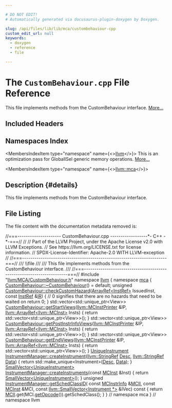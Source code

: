 ```yaml
---

# DO NOT EDIT!
# Automatically generated via docusaurus-plugin-doxygen by Doxygen.

slug: /api/files/lib/lib/mca/custombehaviour-cpp
custom_edit_url: null
keywords:
  - doxygen
  - reference
  - file

---
```





# The `CustomBehaviour.cpp` File Reference

<DoxygenPage pluginConfig={pluginConfig}>

This file implements methods from the CustomBehaviour interface. <a href="#details">More...</a>

## Included Headers

<IncludesList>
<IncludesListItem
  filePath="llvm/MCA/CustomBehaviour.h"
  permalink="/docs/api/files/include/include/llvm/include/llvm/mca/custombehaviour-h"
  isLocal="true" />
</IncludesList>

## Namespaces Index

<MembersIndex>

<MembersIndexItem
  type="namespace"
  name={<><a href="/docs/api/namespaces/llvm">llvm</a></>}>
This is an optimization pass for GlobalISel generic memory operations. <a href="/docs/api/namespaces/llvm/#details">More...</a>
</MembersIndexItem>

<MembersIndexItem
  type="namespace"
  name={<><a href="/docs/api/namespaces/llvm/mca">llvm::mca</a></>}>
</MembersIndexItem>

</MembersIndex>

## Description {#details}

This file implements methods from the CustomBehaviour interface.

## File Listing

The file content with the documentation metadata removed is:

<ProgramListing>

<Link id="l00001" /><CodeLine lineNumber="1"><span class="doxyHighlightComment">//===--------------------- CustomBehaviour.cpp ------------------&#42;- C++ -&#42;-===//</span></CodeLine>
<Link id="l00002" /><CodeLine lineNumber="2"><span class="doxyHighlightComment">//</span></CodeLine>
<Link id="l00003" /><CodeLine lineNumber="3"><span class="doxyHighlightComment">// Part of the LLVM Project, under the Apache License v2.0 with LLVM Exceptions.</span></CodeLine>
<Link id="l00004" /><CodeLine lineNumber="4"><span class="doxyHighlightComment">// See https://llvm.org/LICENSE.txt for license information.</span></CodeLine>
<Link id="l00005" /><CodeLine lineNumber="5"><span class="doxyHighlightComment">// SPDX-License-Identifier: Apache-2.0 WITH LLVM-exception</span></CodeLine>
<Link id="l00006" /><CodeLine lineNumber="6"><span class="doxyHighlightComment">//</span></CodeLine>
<Link id="l00007" /><CodeLine lineNumber="7"><span class="doxyHighlightComment">//===----------------------------------------------------------------------===//</span></CodeLine>
<Link id="l00008" /><CodeLine lineNumber="8"><span class="doxyHighlightComment">/// \\file</span></CodeLine>
<Link id="l00009" /><CodeLine lineNumber="9"><span class="doxyHighlightComment">///</span></CodeLine>
<Link id="l00010" /><CodeLine lineNumber="10"><span class="doxyHighlightComment">/// This file implements methods from the CustomBehaviour interface.</span></CodeLine>
<Link id="l00011" /><CodeLine lineNumber="11"><span class="doxyHighlightComment">///</span></CodeLine>
<Link id="l00012" /><CodeLine lineNumber="12"><span class="doxyHighlightComment">//===----------------------------------------------------------------------===//</span></CodeLine>
<Link id="l00013" /><CodeLine lineNumber="13"></CodeLine>
<Link id="l00014" /><CodeLine lineNumber="14"><span class="doxyHighlightPreprocessor">#include &quot;<a href="/docs/api/files/include/include/llvm/include/llvm/mca/custombehaviour-h">llvm/MCA/CustomBehaviour.h</a>&quot;</span></CodeLine>
<Link id="l00015" /><CodeLine lineNumber="15"></CodeLine>
<Link id="l00016" /><CodeLine lineNumber="16"><span class="doxyHighlightKeyword">namespace </span><span class="doxyHighlight"><a href="/docs/api/namespaces/llvm">llvm</a> &#123;</span></CodeLine>
<Link id="l00017" /><CodeLine lineNumber="17"><span class="doxyHighlightKeyword">namespace </span><span class="doxyHighlight"><a href="/docs/api/namespaces/llvm/mca">mca</a> &#123;</span></CodeLine>
<Link id="l00018" /><CodeLine lineNumber="18"></CodeLine>
<Link id="l00019" /><CodeLine lineNumber="19"><span class="doxyHighlight"><a href="/docs/api/classes/llvm/mca/custombehaviour/#a62666ccd5a13e55da4d4b03c80a4c75f">CustomBehaviour::~CustomBehaviour</a>() = </span><span class="doxyHighlightKeywordFlow">default</span><span class="doxyHighlight">;</span></CodeLine>
<Link id="l00020" /><CodeLine lineNumber="20"></CodeLine>
<Link id="l00021" /><CodeLine lineNumber="21" lineLink="/docs/api/classes/llvm/mca/custombehaviour/#a1733693fc63741279331007c38453223"><span class="doxyHighlightKeywordType">unsigned</span><span class="doxyHighlight"> <a href="/docs/api/classes/llvm/mca/custombehaviour/#a1733693fc63741279331007c38453223">CustomBehaviour::checkCustomHazard</a>(<a href="/docs/api/classes/llvm/arrayref">ArrayRef&lt;InstRef&gt;</a> IssuedInst,</span></CodeLine>
<Link id="l00022" /><CodeLine lineNumber="22"><span class="doxyHighlight">                                            </span><span class="doxyHighlightKeyword">const</span><span class="doxyHighlight"> <a href="/docs/api/classes/llvm/mca/instref">InstRef</a> &amp;<a href="/docs/api/files/lib/lib/codegen/lib/codegen/globalisel/legalizer-cpp/#a05ab4853f7153e537774d02580e761ec">IR</a>) &#123;</span></CodeLine>
<Link id="l00023" /><CodeLine lineNumber="23"><span class="doxyHighlight">  </span><span class="doxyHighlightComment">// 0 signifies that there are no hazards that need to be waited on</span></CodeLine>
<Link id="l00024" /><CodeLine lineNumber="24"><span class="doxyHighlight">  </span><span class="doxyHighlightKeywordFlow">return</span><span class="doxyHighlight"> 0;</span></CodeLine>
<Link id="l00025" /><CodeLine lineNumber="25"><span class="doxyHighlight">&#125;</span></CodeLine>
<Link id="l00026" /><CodeLine lineNumber="26"></CodeLine>
<Link id="l00027" /><CodeLine lineNumber="27"><span class="doxyHighlight">std::vector&lt;std::unique&#95;ptr&lt;View&gt;&gt;</span></CodeLine>
<Link id="l00028" /><CodeLine lineNumber="28" lineLink="/docs/api/classes/llvm/mca/custombehaviour/#ad9342f37242dde1bc862f0441a82fd5e"><span class="doxyHighlight"><a href="/docs/api/classes/llvm/mca/custombehaviour/#ad9342f37242dde1bc862f0441a82fd5e">CustomBehaviour::getStartViews</a>(<a href="/docs/api/classes/llvm/mcinstprinter">llvm::MCInstPrinter</a> &amp;IP,</span></CodeLine>
<Link id="l00029" /><CodeLine lineNumber="29"><span class="doxyHighlight">                               <a href="/docs/api/classes/llvm/arrayref">llvm::ArrayRef&lt;llvm::MCInst&gt;</a> Insts) &#123;</span></CodeLine>
<Link id="l00030" /><CodeLine lineNumber="30"><span class="doxyHighlight">  </span><span class="doxyHighlightKeywordFlow">return</span><span class="doxyHighlight"> std::vector&lt;std::unique&#95;ptr&lt;View&gt;&gt;();</span></CodeLine>
<Link id="l00031" /><CodeLine lineNumber="31"><span class="doxyHighlight">&#125;</span></CodeLine>
<Link id="l00032" /><CodeLine lineNumber="32"></CodeLine>
<Link id="l00033" /><CodeLine lineNumber="33"><span class="doxyHighlight">std::vector&lt;std::unique&#95;ptr&lt;View&gt;&gt;</span></CodeLine>
<Link id="l00034" /><CodeLine lineNumber="34" lineLink="/docs/api/classes/llvm/mca/custombehaviour/#a6d04044329947a112b3194db8b15a49e"><span class="doxyHighlight"><a href="/docs/api/classes/llvm/mca/custombehaviour/#a6d04044329947a112b3194db8b15a49e">CustomBehaviour::getPostInstrInfoViews</a>(<a href="/docs/api/classes/llvm/mcinstprinter">llvm::MCInstPrinter</a> &amp;IP,</span></CodeLine>
<Link id="l00035" /><CodeLine lineNumber="35"><span class="doxyHighlight">                                       <a href="/docs/api/classes/llvm/arrayref">llvm::ArrayRef&lt;llvm::MCInst&gt;</a> Insts) &#123;</span></CodeLine>
<Link id="l00036" /><CodeLine lineNumber="36"><span class="doxyHighlight">  </span><span class="doxyHighlightKeywordFlow">return</span><span class="doxyHighlight"> std::vector&lt;std::unique&#95;ptr&lt;View&gt;&gt;();</span></CodeLine>
<Link id="l00037" /><CodeLine lineNumber="37"><span class="doxyHighlight">&#125;</span></CodeLine>
<Link id="l00038" /><CodeLine lineNumber="38"></CodeLine>
<Link id="l00039" /><CodeLine lineNumber="39"><span class="doxyHighlight">std::vector&lt;std::unique&#95;ptr&lt;View&gt;&gt;</span></CodeLine>
<Link id="l00040" /><CodeLine lineNumber="40" lineLink="/docs/api/classes/llvm/mca/custombehaviour/#a0a73f42bda40682efac9f25123e4e8bd"><span class="doxyHighlight"><a href="/docs/api/classes/llvm/mca/custombehaviour/#a0a73f42bda40682efac9f25123e4e8bd">CustomBehaviour::getEndViews</a>(<a href="/docs/api/classes/llvm/mcinstprinter">llvm::MCInstPrinter</a> &amp;IP,</span></CodeLine>
<Link id="l00041" /><CodeLine lineNumber="41"><span class="doxyHighlight">                             <a href="/docs/api/classes/llvm/arrayref">llvm::ArrayRef&lt;llvm::MCInst&gt;</a> Insts) &#123;</span></CodeLine>
<Link id="l00042" /><CodeLine lineNumber="42"><span class="doxyHighlight">  </span><span class="doxyHighlightKeywordFlow">return</span><span class="doxyHighlight"> std::vector&lt;std::unique&#95;ptr&lt;View&gt;&gt;();</span></CodeLine>
<Link id="l00043" /><CodeLine lineNumber="43"><span class="doxyHighlight">&#125;</span></CodeLine>
<Link id="l00044" /><CodeLine lineNumber="44"></CodeLine>
<Link id="l00045" /><CodeLine lineNumber="45" lineLink="/docs/api/classes/llvm/mca/instrumentmanager/#a61084e922fda1cee6e6ccf59c93df24b"><span class="doxyHighlight"><a href="/docs/api/namespaces/llvm/mca/#a33806b50f8cfeb26c86a2d73207ea71e">UniqueInstrument</a> <a href="/docs/api/classes/llvm/mca/instrumentmanager/#a61084e922fda1cee6e6ccf59c93df24b">InstrumentManager::createInstrument</a>(<a href="/docs/api/classes/llvm/stringref">llvm::StringRef</a> <a href="/docs/api/namespaces/llvm/#a4de98a9acffcef5bb4b31862cb8c72ac">Desc</a>,</span></CodeLine>
<Link id="l00046" /><CodeLine lineNumber="46"><span class="doxyHighlight">                                                     <a href="/docs/api/classes/llvm/stringref">llvm::StringRef</a> <a href="/docs/api/namespaces/llvm/#aa20539e89704d20b98b97e9c3feac934">Data</a>) &#123;</span></CodeLine>
<Link id="l00047" /><CodeLine lineNumber="47"><span class="doxyHighlight">  </span><span class="doxyHighlightKeywordFlow">return</span><span class="doxyHighlight"> std::make&#95;unique&lt;Instrument&gt;(<a href="/docs/api/namespaces/llvm/#a4de98a9acffcef5bb4b31862cb8c72ac">Desc</a>, <a href="/docs/api/namespaces/llvm/#aa20539e89704d20b98b97e9c3feac934">Data</a>);</span></CodeLine>
<Link id="l00048" /><CodeLine lineNumber="48"><span class="doxyHighlight">&#125;</span></CodeLine>
<Link id="l00049" /><CodeLine lineNumber="49"></CodeLine>
<Link id="l00050" /><CodeLine lineNumber="50"><span class="doxyHighlight"><a href="/docs/api/classes/llvm/smallvector">SmallVector&lt;UniqueInstrument&gt;</a></span></CodeLine>
<Link id="l00051" /><CodeLine lineNumber="51" lineLink="/docs/api/classes/llvm/mca/instrumentmanager/#a9e01c830a1a9817436ba68e54e716135"><span class="doxyHighlight"><a href="/docs/api/classes/llvm/mca/instrumentmanager/#a9e01c830a1a9817436ba68e54e716135">InstrumentManager::createInstruments</a>(</span><span class="doxyHighlightKeyword">const</span><span class="doxyHighlight"> <a href="/docs/api/classes/llvm/mcinst">MCInst</a> &amp;Inst) &#123;</span></CodeLine>
<Link id="l00052" /><CodeLine lineNumber="52"><span class="doxyHighlight">  </span><span class="doxyHighlightKeywordFlow">return</span><span class="doxyHighlight"> <a href="/docs/api/namespaces/llvm/#a8fc529c79977cdd01e187986f960a07f">SmallVector&lt;UniqueInstrument&gt;</a>();</span></CodeLine>
<Link id="l00053" /><CodeLine lineNumber="53"><span class="doxyHighlight">&#125;</span></CodeLine>
<Link id="l00054" /><CodeLine lineNumber="54"></CodeLine>
<Link id="l00055" /><CodeLine lineNumber="55" lineLink="/docs/api/classes/llvm/mca/instrumentmanager/#a5e6483bc81e9963e00f1d2a0782110ea"><span class="doxyHighlightKeywordType">unsigned</span><span class="doxyHighlight"> <a href="/docs/api/classes/llvm/mca/instrumentmanager/#a5e6483bc81e9963e00f1d2a0782110ea">InstrumentManager::getSchedClassID</a>(</span></CodeLine>
<Link id="l00056" /><CodeLine lineNumber="56"><span class="doxyHighlight">    </span><span class="doxyHighlightKeyword">const</span><span class="doxyHighlight"> <a href="/docs/api/classes/llvm/mcinstrinfo">MCInstrInfo</a> &amp;<a href="/docs/api/classes/llvm/mca/instrumentmanager/#a34e53b6d8294808eaa4149030ea84437">MCII</a>, </span><span class="doxyHighlightKeyword">const</span><span class="doxyHighlight"> <a href="/docs/api/classes/llvm/mcinst">MCInst</a> &amp;MCI,</span></CodeLine>
<Link id="l00057" /><CodeLine lineNumber="57"><span class="doxyHighlight">    </span><span class="doxyHighlightKeyword">const</span><span class="doxyHighlight"> <a href="/docs/api/classes/llvm/smallvector">llvm::SmallVector&lt;Instrument &#42;&gt;</a> &amp;IVec)</span><span class="doxyHighlightKeyword"> const </span><span class="doxyHighlight">&#123;</span></CodeLine>
<Link id="l00058" /><CodeLine lineNumber="58"><span class="doxyHighlight">  </span><span class="doxyHighlightKeywordFlow">return</span><span class="doxyHighlight"> <a href="/docs/api/classes/llvm/mca/instrumentmanager/#a34e53b6d8294808eaa4149030ea84437">MCII</a>.get(MCI.<a href="/docs/api/classes/llvm/mcinst/#a5c26b1db954c27889986dba3b310a8e4">getOpcode</a>()).getSchedClass();</span></CodeLine>
<Link id="l00059" /><CodeLine lineNumber="59"><span class="doxyHighlight">&#125;</span></CodeLine>
<Link id="l00060" /><CodeLine lineNumber="60"></CodeLine>
<Link id="l00061" /><CodeLine lineNumber="61"><span class="doxyHighlight">&#125; </span><span class="doxyHighlightComment">// namespace mca</span></CodeLine>
<Link id="l00062" /><CodeLine lineNumber="62"><span class="doxyHighlight">&#125; </span><span class="doxyHighlightComment">// namespace llvm</span></CodeLine>

</ProgramListing>


</DoxygenPage>
